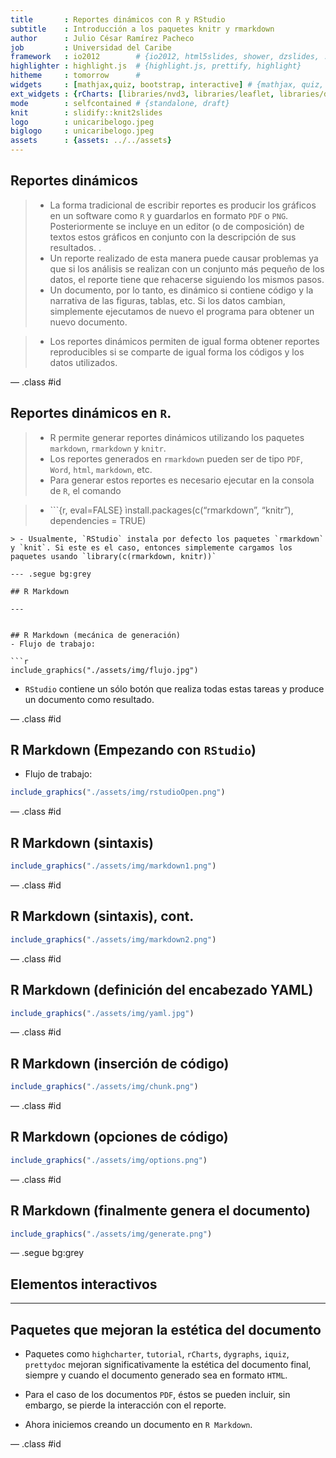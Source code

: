 ```yaml
---
title       : Reportes dinámicos con R y RStudio
subtitle    : Introducción a los paquetes knitr y rmarkdown
author      : Julio César Ramírez Pacheco
job         : Universidad del Caribe
framework   : io2012        # {io2012, html5slides, shower, dzslides, ...}
highlighter : highlight.js  # {highlight.js, prettify, highlight}
hitheme     : tomorrow      # 
widgets     : [mathjax,quiz, bootstrap, interactive] # {mathjax, quiz, bootstrap}
ext_widgets : {rCharts: [libraries/nvd3, libraries/leaflet, libraries/dygraphs]}
mode        : selfcontained # {standalone, draft}
knit        : slidify::knit2slides
logo        : unicaribelogo.jpeg
biglogo     : unicaribelogo.jpeg
assets      : {assets: ../../assets}
---
```


<style type="text/css">
body {background:grey transparent;
}
</style>



## Reportes dinámicos
> - La forma tradicional de escribir reportes es producir los gráficos en un software como `R` y guardarlos en formato `PDF` o `PNG`. Posteriormente se incluye en un editor (o de composición) de textos estos gráficos en conjunto con la descripción de sus resultados.
.
> - Un reporte realizado de esta manera puede causar problemas ya que si los análisis se realizan con un conjunto más pequeño de los datos, el reporte tiene que rehacerse siguiendo los mismos pasos.
> - Un documento, por lo tanto, es dinámico si contiene código y la narrativa de las figuras, tablas, etc. Si los datos cambian, simplemente ejecutamos de nuevo el programa para obtener un nuevo documento.

> - Los reportes dinámicos permiten de igual forma obtener reportes reproducibles si se comparte de igual forma los códigos y los datos utilizados. 


--- .class #id 

## Reportes dinámicos en `R`.

> - R permite generar reportes dinámicos utilizando los paquetes `markdown`, `rmarkdown` y `knitr`.
> - Los reportes generados en `rmarkdown` pueden ser de tipo `PDF`, `Word`, `html`, `markdown`, etc.
> - Para generar estos reportes es necesario ejecutar en la consola de `R`, el comando 

> - ```{r, eval=FALSE} 
ìnstall.packages(c("rmarkdown", "knitr"), dependencies = TRUE)
``` 
> - Usualmente, `RStudio` instala por defecto los paquetes `rmarkdown` y `knit`. Si este es el caso, entonces simplemente cargamos los paquetes usando `library(c(rmarkdown, knitr))`

--- .segue bg:grey

## R Markdown

---


## R Markdown (mecánica de generación)
- Flujo de trabajo:

```r
include_graphics("./assets/img/flujo.jpg") 
```

- `RStudio` contiene un sólo botón que realiza todas estas tareas y produce un documento como resultado.

--- .class #id 

## R Markdown (Empezando con `RStudio`)
- Flujo de trabajo:

```r
include_graphics("./assets/img/rstudioOpen.png") 
```

--- .class #id 

## R Markdown (sintaxis)

```r
include_graphics("./assets/img/markdown1.png") 
```

--- .class #id

## R Markdown (sintaxis), cont.

```r
include_graphics("./assets/img/markdown2.png") 
```

--- .class #id 

## R Markdown (definición del encabezado YAML)

```r
include_graphics("./assets/img/yaml.jpg") 
```

--- .class #id 


## R Markdown (inserción de código)

```r
include_graphics("./assets/img/chunk.png") 
```

--- .class #id 


## R Markdown (opciones de código)

```r
include_graphics("./assets/img/options.png") 
```

--- .class #id 


## R Markdown (finalmente genera el documento)

```r
include_graphics("./assets/img/generate.png") 
```

--- .segue bg:grey

## Elementos interactivos

---

## Paquetes que mejoran la estética del documento

- Paquetes como `highcharter`, `tutorial`, `rCharts`, `dygraphs`, `iquiz`, `prettydoc` mejoran significativamente la estética del documento final, siempre y cuando el documento generado sea en formato `HTML`.

- Para el caso de los documentos `PDF`, éstos se pueden incluir, sin embargo, se pierde la interacción con el reporte.

- Ahora iniciemos creando un documento en `R Markdown`.


--- .class #id




